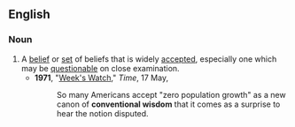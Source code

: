==English==

===Noun===
{{wikipedia}}
{{en-noun|sg=[[conventional]] [[wisdom]]}}

# A [[belief]] or [[set]] of beliefs that is widely [[accept]]ed, especially one which may be [[questionable]] on close examination.
#*'''1971''', "[http://www.time.com/time/magazine/article/0,9171,944366,00.html Week's Watch]," ''Time'', 17 May,
#*:So many Americans accept "zero population growth" as a new canon of '''conventional wisdom''' that it comes as a surprise to hear the notion disputed.